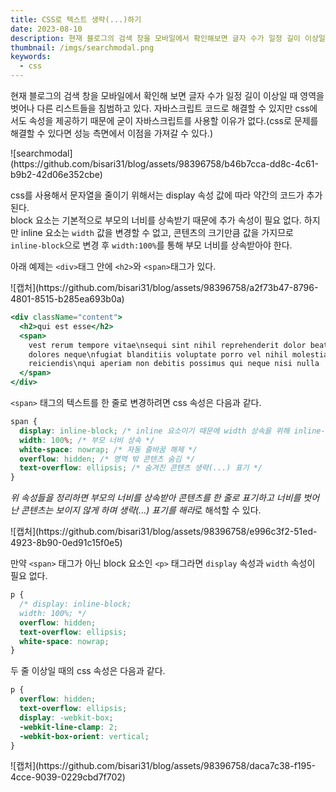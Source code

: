 ```yaml
---
title: CSS로 텍스트 생략(...)하기
date: 2023-08-10
description: 현재 블로그의 검색 창을 모바일에서 확인해보면 글자 수가 일정 길이 이상일 때 영역을 벗어나 다른 리스트들을 침범하고 있다. 자바스크립트 코드로 해결할 수 있지만 css에서도 속성을 제공하기 때문에 굳이 자바스크립트를 사용할 이유가 없다.(css로 문제를 해결할 수 있다면 성능 측면에서 이점을 가져갈 수 있다.) css가 제공하는 속성에 대해 알아보자.
thumbnail: /imgs/searchmodal.png
keywords:
  - css
---
```


현재 블로그의 검색 창을 모바일에서 확인해 보면 글자 수가 일정 길이 이상일 때 영역을 벗어나 다른 리스트들을 침범하고 있다. 자바스크립트 코드로 해결할 수 있지만 css에서도 속성을 제공하기 때문에 굳이 자바스크립트를 사용할 이유가 없다.(css로 문제를 해결할 수 있다면 성능 측면에서 이점을 가져갈 수 있다.)

<div className="post_img">
  ![searchmodal](https://github.com/bisari31/blog/assets/98396758/b46b7cca-dd8c-4c61-b9b2-42d06e352cbe)
</div>

css를 사용해서 문자열을 줄이기 위해서는 display 속성 값에 따라 약간의 코드가 추가된다.  
block 요소는 기본적으로 부모의 너비를 상속받기 때문에 추가 속성이 필요 없다. 하지만 inline 요소는 `width` 값을 변경할 수 없고, 콘텐츠의 크기만큼 값을 가지므로 `inline-block`으로 변경 후 `width:100%`를 통해 부모 너비를 상속받아야 한다.

아래 예제는 `<div>`태그 안에 `<h2>`와 `<span>`태그가 있다.

<div className="post_img">
  ![캡처](https://github.com/bisari31/blog/assets/98396758/a2f73b47-8796-4801-8515-b285ea693b0a)
</div>

```jsx
<div className="content">
  <h2>qui est esse</h2>
  <span>
    vest rerum tempore vitae\nsequi sint nihil reprehenderit dolor beatae ea
    dolores neque\nfugiat blanditiis voluptate porro vel nihil molestiae ut
    reiciendis\nqui aperiam non debitis possimus qui neque nisi nulla
  </span>
</div>
```

`<span>` 태그의 텍스트를 한 줄로 변경하려면 css 속성은 다음과 같다.

```css
span {
  display: inline-block; /* inline 요소이기 때문에 width 상속을 위해 inline-block으로 변경 */
  width: 100%; /* 부모 너비 상속 */
  white-space: nowrap; /* 자동 줄바꿈 해제 */
  overflow: hidden; /* 영역 밖 콘텐츠 숨김 */
  text-overflow: ellipsis; /* 숨겨진 콘텐츠 생략(...) 표기 */
}
```

*위 속성들을 정리하면 부모의 너비를 상속받아 콘텐츠를 한 줄로 표기하고 너비를 벗어난 콘텐츠는 보이지 않게 하며 생략(...) 표기를 해라*로 해석할 수 있다.

<div className="post_img">
  ![캡처](https://github.com/bisari31/blog/assets/98396758/e996c3f2-51ed-4923-8b90-0ed91c15f0e5)
</div>

만약 `<span>` 태그가 아닌 block 요소인 `<p>` 태그라면 `display` 속성과 `width` 속성이 필요 없다.

```css
p {
  /* display: inline-block;
  width: 100%; */
  overflow: hidden;
  text-overflow: ellipsis;
  white-space: nowrap;
}
```

두 줄 이상일 때의 css 속성은 다음과 같다.

```css {4-6}
p {
  overflow: hidden;
  text-overflow: ellipsis;
  display: -webkit-box;
  -webkit-line-clamp: 2;
  -webkit-box-orient: vertical;
}
```

<div className="post_img">
  ![캡처](https://github.com/bisari31/blog/assets/98396758/daca7c38-f195-4cce-9039-0229cbd7f702)
</div>
